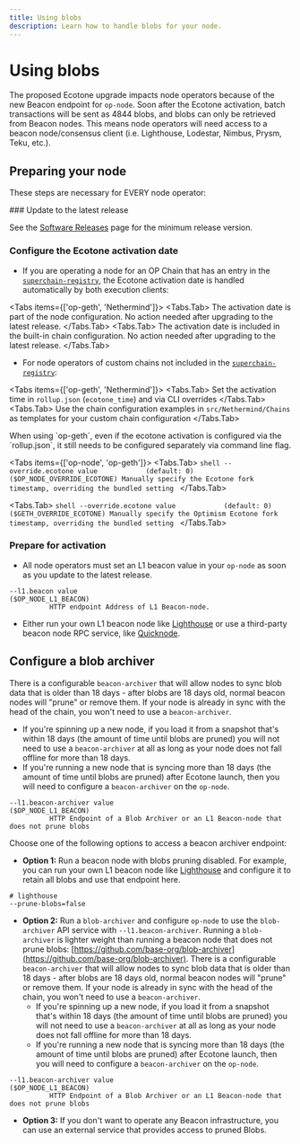 ```yaml
---
title: Using blobs
description: Learn how to handle blobs for your node.
---
```




# Using blobs

The proposed Ecotone upgrade impacts node operators because of the new Beacon 
endpoint for `op-node`. Soon after the Ecotone activation, batch transactions 
will be sent as 4844 blobs, and blobs can only be retrieved from Beacon nodes. 
This means node operators will need access to a beacon node/consensus client 
(i.e. Lighthouse, Lodestar, Nimbus, Prysm, Teku, etc.).

## Preparing your node

These steps are necessary for EVERY node operator:

<Steps>
### Update to the latest release

See the [Software Releases](/operators/node-operators/releases) page for the minimum release version.

### Configure the Ecotone activation date

*   If you are operating a node for an OP Chain that has an entry in the [`superchain-registry`](https://github.com/ethereum-optimism/superchain-registry/blob/main/chainList.json), 
the Ecotone activation date is handled automatically by both execution clients:

<Tabs items={['op-geth', 'Nethermind']}>
  <Tabs.Tab>
    The activation date is part of the node configuration. No action needed after upgrading to the latest release.
  </Tabs.Tab>
  <Tabs.Tab>
    The activation date is included in the built-in chain configuration. No action needed after upgrading to the latest release.
  </Tabs.Tab>
</Tabs>

*   For node operators of custom chains not included in the [`superchain-registry`](https://github.com/ethereum-optimism/superchain-registry/blob/main/chainList.json):

<Tabs items={['op-geth', 'Nethermind']}>
  <Tabs.Tab>
    Set the activation time in `rollup.json` (`ecotone_time`) and via CLI overrides
  </Tabs.Tab>
  <Tabs.Tab>
    Use the chain configuration examples in `src/Nethermind/Chains` as templates for your custom chain configuration
  </Tabs.Tab>
</Tabs>

<Info>
  When using `op-geth`, even if the ecotone activation is configured via the `rollup.json`, it still 
  needs to be configured separately via command line flag.
</Info>

<Tabs items={['op-node', 'op-geth']}>
  <Tabs.Tab>
    ```shell
    --override.ecotone value            (default: 0)                       ($OP_NODE_OVERRIDE_ECOTONE)
              Manually specify the Ecotone fork timestamp, overriding the bundled setting
    ```
  </Tabs.Tab>

  <Tabs.Tab>
    ```shell
    --override.ecotone value            (default: 0)                       ($GETH_OVERRIDE_ECOTONE)
              Manually specify the Optimism Ecotone fork timestamp, overriding the bundled
              setting
    ```
  </Tabs.Tab>
</Tabs>

### Prepare for activation

*   All node operators must set an L1 beacon value in your `op-node` as soon as you update to the latest release.

```shell
--l1.beacon value                                                      ($OP_NODE_L1_BEACON)
          HTTP endpoint Address of L1 Beacon-node.
```

*   Either run your own L1 beacon node like [Lighthouse](https://lighthouse-book.sigmaprime.io/run_a_node.html) or use a third-party beacon node RPC service, like [Quicknode](https://www.quicknode.com/docs/ethereum/eth-v1-beacon-genesis).

</Steps>

## Configure a blob archiver

There is a configurable `beacon-archiver` that will allow nodes to sync blob data that is older than 18 days - after blobs are 18 days old, normal beacon nodes will "prune" or remove them. If your node is already in sync with the head of the chain, you won't need to use a `beacon-archiver`.

*   If you're spinning up a new node, if you load it from a snapshot that's within 18 days (the amount of time until blobs are pruned) you will not need to use a `beacon-archiver` at all as long as your node does not fall offline for more than 18 days.
*   If you're running a new node that is syncing more than 18 days (the amount of time until blobs are pruned) after Ecotone launch, then you will need to configure a `beacon-archiver` on the `op-node`.

```shell
--l1.beacon-archiver value                                                      ($OP_NODE_L1_BEACON)
          HTTP Endpoint of a Blob Archiver or an L1 Beacon-node that does not prune blobs 
```

Choose one of the following options to access a beacon archiver endpoint:

*   **Option 1:** Run a beacon node with blobs pruning disabled. For example, you can run your own L1 beacon node like [Lighthouse](https://lighthouse-book.sigmaprime.io/run_a_node.html) and configure it to retain all blobs and use that endpoint here.

```shell
# lighthouse
--prune-blobs=false
```

*   **Option 2:**  Run a `blob-archiver` and configure `op-node` to use the `blob-archiver` API service with `--l1.beacon-archiver`.
    Running a `blob-archiver` is lighter weight than running a beacon node that does not prune blobs: [https://github.com/base-org/blob-archiver](https://github.com/base-org/blob-archiver). There is a configurable `beacon-archiver` that will allow nodes to sync blob data that is older than 18 days - after blobs are 18 days old, normal beacon nodes will  "prune" or remove them. If your node is already in sync with the head of the chain, you won't need to use a `beacon-archiver`.
    *   If you're spinning up a new node, if you load it from a snapshot that's within 18 days (the amount of time until blobs are pruned) you will not need to use a `beacon-archiver`  at all as long as your node does not fall offline for more than 18 days.
    *   If you're running a new node that is syncing more than 18 days (the amount of time until blobs are pruned) after Ecotone launch, then you will need to configure a `beacon-archiver` on the `op-node`.

```shell
--l1.beacon-archiver value                                                      ($OP_NODE_L1_BEACON)
          HTTP Endpoint of a Blob Archiver or an L1 Beacon-node that does not prune blobs 
```

*   **Option 3:** If you don't want to operate any Beacon infrastructure, you can use an external service that provides access to pruned Blobs.

